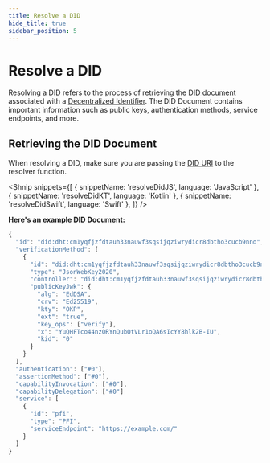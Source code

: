 ```yaml
---
title: Resolve a DID
hide_title: true
sidebar_position: 5
---
```


<LanguageSwitcher languages="JavaScript, Kotlin, Swift" />

# Resolve a DID

Resolving a DID refers to the process of retrieving the [DID document](/docs/web5/decentralized-identifiers/did_documents) associated with a [Decentralized Identifier](/docs/web5/decentralized-identifiers/what-are-dids). The DID Document contains important information such as public keys, authentication methods, service endpoints, and more. 


## Retrieving the DID Document

When resolving a DID, make sure you are passing the [DID URI](/docs/web5/decentralized-identifiers/how-to-create-did#diddht) to the resolver function.

<Shnip
  snippets={[
    {
      snippetName: 'resolveDidJS',
      language: 'JavaScript'
    },
    {
      snippetName: 'resolveDidKT',
      language: 'Kotlin'
    },
    {
      snippetName: 'resolveDidSwift',
      language: 'Swift'
    },
  ]}
/>

**Here's an example DID Document:**

``` javascript
{
  "id": "did:dht:cm1yqfjzfdtauh33nauwf3sqsijqziwrydicr8dbtho3cucb9nno",
  "verificationMethod": [
    {
      "id": "did:dht:cm1yqfjzfdtauh33nauwf3sqsijqziwrydicr8dbtho3cucb9nno#0",
      "type": "JsonWebKey2020",
      "controller": "did:dht:cm1yqfjzfdtauh33nauwf3sqsijqziwrydicr8dbtho3cucb9nno",
      "publicKeyJwk": {
        "alg": "EdDSA",
        "crv": "Ed25519",
        "kty": "OKP",
        "ext": "true",
        "key_ops": ["verify"],
        "x": "YuQHFTco44nzORYnQubOtVLr1oQA6sIcYY8hlk2B-IU",
        "kid": "0"
      }
    }
  ],
  "authentication": ["#0"],
  "assertionMethod": ["#0"],
  "capabilityInvocation": ["#0"],
  "capabilityDelegation": ["#0"]
  "service": [
    {
      "id": "pfi",
      "type": "PFI",
      "serviceEndpoint": "https://example.com/"
    }
  ]
}
```
